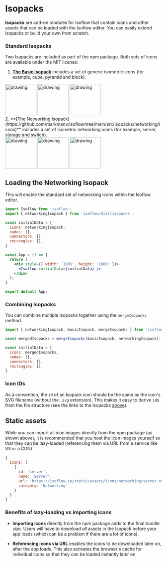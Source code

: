 # Isopacks

**Isopacks** are add-on modules for Isoflow that contain icons and other assets that can be loaded with the Isoflow editor.  You can easily extend Isopacks or build your own from scratch.

### Standard Isopacks

Two Isopacks are included as part of the npm package.  Both sets of icons are available under the MIT license:
1. **[The Basic Isopack](https://github.com/markmanx/isoflow/tree/main/src/isopacks/basic/icons)** includes a set of generic isometric icons (for example, cube, pyramid and block).
<div style={{ display: 'flex' }}>
<img src="https://raw.githubusercontent.com/markmanx/isoflow/main/src/isopacks/basic/icons/cube.svg" alt="drawing" width="100"/>
<img src="https://raw.githubusercontent.com/markmanx/isoflow/main/src/isopacks/basic/icons/pyramid.svg" alt="drawing" width="100"/>
<img src="https://raw.githubusercontent.com/markmanx/isoflow/main/src/isopacks/basic/icons/block.svg" alt="drawing" width="100"/>
</div>
2. **[The Networking Isopack](https://github.com/markmanx/isoflow/tree/main/src/isopacks/networking/icons)** includes a set of isometric networking icons (for example, server, storage and switch).
<div style={{ display: 'flex' }}>
<img src="https://raw.githubusercontent.com/markmanx/isoflow/main/src/isopacks/networking/icons/server.svg" alt="drawing" width="100"/>
<img src="https://raw.githubusercontent.com/markmanx/isoflow/main/src/isopacks/networking/icons/storage.svg" alt="drawing" width="100"/>
<img src="https://raw.githubusercontent.com/markmanx/isoflow/main/src/isopacks/networking/icons/switch.svg" alt="drawing" width="100"/>
</div>

## Loading the Networking Isopack
This will enable the standard set of networking icons within the Isoflow editor.

```jsx showLineNumbers
import Isoflow from 'isoflow';
import { networkingIsopack } from 'isoflow/dist/isopacks';

const initialData = {
  icons: networkingIsopack,
  nodes: [],
  connectors: [],
  rectangles: [],
}

const App = () => {
  return (
    <div style={{ width: '100%', height: '100%' }}>
      <Isoflow initialData={initialData} />
    </div>
  );
}

export default App;
```

### Combining Isopacks

You can combine multiple Isopacks together using the `mergeIsopacks` method.

```js
import { networkingIsopack, basicIsopack, mergeIsopacks } from 'isoflow/dist/isopacks';

const mergedIsopacks = mergeIsopacks(basicIsopack, networkingIsopack);

const initialData = {
  icons: mergedIsopacks,
  nodes: [],
  connectors: [],
  rectangles: [],
}
```

### Icon IDs

As a convention, the `id` of an Isopack icon should be the same as the icon's SVG filename (without the `.svg` extension).
This makes it easy to derive `id`s from the file structure (see the links to the Isopacks [above](#standard-isopacks)).

## Static assets

While you can import all icon images directly from the npm package (as shown above), it is recommended that you host the icon images yourself so that they can be lazy-loaded (referencing them via URL from a service like S3 or a CDN).

```js {6}
{
  icons: [
    {
      id: 'server',
      name: 'Server',
      url: 'https://isoflow.io/static/assets/icons/networking/server.svg',
      category: 'Networking'
    }
  ]
}
```

### Benefits of lazy-loading vs importing icons

- **Importing icons** directly from the npm package adds to the final bundle size. Users will have to download *all* assets in the Isopack before your app loads (which can be a problem if there are a lot of icons).

- **Referencing icons via URL** enables the icons to be downloaded later on, after the app loads. This also activates the browser's cache for individual icons so that they can be loaded instantly later on.